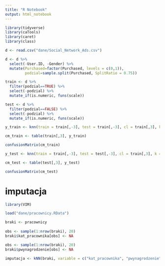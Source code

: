 ```yaml
---
title: "R Notebook"
output: html_notebook
---
```


```r
library(tidyverse)
library(caTools)
library(caret)
library(class)

d <- read.csv("dane/Social_Network_Ads.csv")

d <- d %>%
  select(-User.ID, -Gender) %>%
  mutate(Purchased=factor(Purchased, levels = c(0,1)),
         podzial=sample.split(Purchased, SplitRatio = 0.75))

train <- d %>%
  filter(podzial==TRUE) %>%
  select(-podzial) %>%
  mutate_if(is.numeric, funs(scale))

test <- d %>%
  filter(podzial==FALSE) %>%
  select(-podzial) %>%
  mutate_if(is.numeric, funs(scale))

y_train <- knn(train = train[,-3], test = train[,-3], cl = train[,3], k = 20, prob = T)

cm_train <- table(train[,3], y_train)

confusionMatrix(cm_train)

```

```r
y_test <- knn(train = train[,-3], test = test[,-3], cl = train[,3], k = 20)

cm_test <- table(test[,3], y_test)

confusionMatrix(cm_test)

```

# imputacja

```r
library(VIM)

load("dane/pracownicy.RData")

braki <- pracownicy
  
obs <- sample(1:nrow(braki), 20)
braki$kat_pracownika[obs] <- NA

obs <- sample(1:nrow(braki), 20)
braki$pwynagrodzenie[obs] <- NA

imputacja <- kNN(braki, variable = c("kat_pracownika", "pwynagrodzenie"), k=20, numFun = mean)

```
